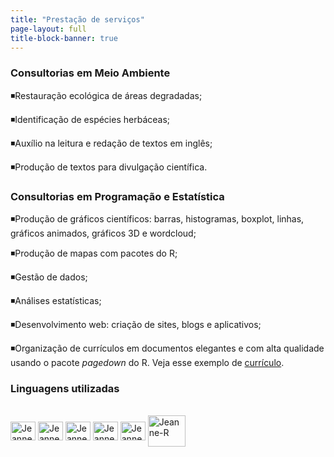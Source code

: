 ---
title: "Prestação de serviços"
page-layout: full
title-block-banner: true
---

### Consultorias em Meio Ambiente

◾Restauração ecológica de áreas degradadas;

◾Identificação de espécies herbáceas;

◾Auxílio na leitura e redação de textos em inglês;

◾Produção de textos para divulgação científica.

### Consultorias em Programação e Estatística

◾Produção de gráficos científicos: barras, histogramas, boxplot, linhas, gráficos animados, gráficos 3D e wordcloud;

◾Produção de mapas com pacotes do R;

◾Gestão de dados;

◾Análises estatísticas;

◾Desenvolvimento web: criação de sites, blogs e aplicativos;

◾Organização de currículos em documentos elegantes e com alta qualidade usando o pacote *pagedown* do R. Veja esse exemplo de [currículo](https://pagedown.rbind.io/html-resume).

### Linguagens utilizadas

```{=html}
<div style="display: inline_block"; "text-align:left"><br>
  <img align="center" alt="Jeanne-HTML" height="30" width="40" src="https://raw.githubusercontent.com/devicons/devicon/master/icons/html5/html5-original.svg">
  <img align="center" alt="Jeanne-CSS" height="30" width="40" src="https://raw.githubusercontent.com/devicons/devicon/master/icons/css3/css3-original.svg">
  <img align="center" alt="Jeanne-Python" height="30" width="40" src="https://raw.githubusercontent.com/devicons/devicon/master/icons/python/python-original.svg">
  <img align="center" alt="Jeanne-R" height="30" width="40" src="https://cdn.jsdelivr.net/gh/devicons/devicon/icons/r/r-original.svg">
  <img align="center" alt="Jeanne-R" height="30" width="40" src="https://cdn.jsdelivr.net/gh/devicons/devicon/icons/javascript/javascript-original.svg">  
  <img align="center" alt="Jeanne-R" height="50" width="60" src="https://www.svgrepo.com/show/373827/markdown.svg"> 
  
</div>
```

